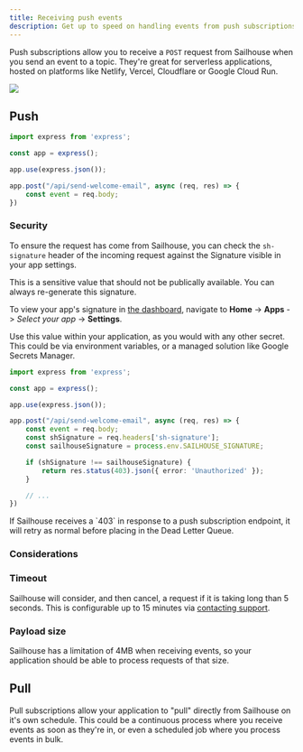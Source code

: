 ```yaml
---
title: Receiving push events
description: Get up to speed on handling events from push subscriptions
---
```


Push subscriptions allow you to receive a `POST` request from Sailhouse when you send an event to a topic. They're great for serverless applications, hosted on platforms like Netlify, Vercel, Cloudflare or Google Cloud Run.

<Frame>
  <img src="images/welcome-email-sub.png" />
</Frame>

## Push

```ts
import express from 'express';

const app = express();

app.use(express.json());

app.post("/api/send-welcome-email", async (req, res) => {
    const event = req.body;
})
```

### Security

To ensure the request has come from Sailhouse, you can check the `sh-signature` header of the incoming request against the Signature visible in your app settings.

<Warning>
This is a sensitive value that should not be publically available. You can always re-generate this signature.
</Warning>

To view your app's signature in [the dashboard](https://app.sailhouse.dev), navigate to **Home** -> **Apps** -> _Select your app_ -> **Settings**.

Use this value within your application, as you would with any other secret. This could be via environment variables, or a managed solution like Google Secrets Manager.

```ts
import express from 'express';

const app = express();

app.use(express.json());

app.post("/api/send-welcome-email", async (req, res) => {
    const event = req.body;
    const shSignature = req.headers['sh-signature'];
    const sailhouseSignature = process.env.SAILHOUSE_SIGNATURE;

    if (shSignature !== sailhouseSignature) {
        return res.status(403).json({ error: 'Unauthorized' });
    }

    // ...
})
```

<Note>
If Sailhouse receives a `403` in response to a push subscription endpoint, it will retry as normal before placing in the Dead Letter Queue.
</Note>

### Considerations

### Timeout

Sailhouse will consider, and then cancel, a request if it is taking long than 5 seconds. This is configurable up to 15 minutes via [contacting support](mailto:support@sailhouse.dev).

### Payload size

Sailhouse has a limitation of 4MB when receiving events, so your application should be able to process requests of that size.

## Pull

Pull subscriptions allow your application to "pull" directly from Sailhouse on it's own schedule. This could be a continuous process where you receive events as soon as they're in, or even a scheduled job where you process events in bulk.
